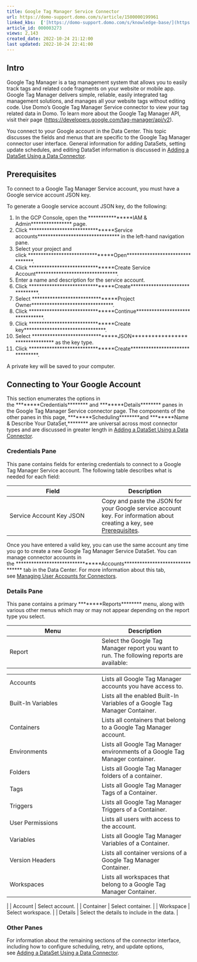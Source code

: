 ```yaml
---
title: Google Tag Manager Service Connector
url: https://domo-support.domo.com/s/article/1500000199961
linked_kbs:  ['[https://domo-support.domo.com/s/knowledge-base/](https://domo-support.domo.com/s/knowledge-base/)', '[https://domo-support.domo.com/s/](https://domo-support.domo.com/s/)', '[https://domo-support.domo.com/s/topic/0TO5w000000ZammGAC](https://domo-support.domo.com/s/topic/0TO5w000000ZammGAC)', '[https://domo-support.domo.com/s/topic/0TO5w000000ZanLGAS](https://domo-support.domo.com/s/topic/0TO5w000000ZanLGAS)', '[https://domo-support.domo.com/s/topic/0TO5w000000ZaoQGAS](https://domo-support.domo.com/s/topic/0TO5w000000ZaoQGAS)', '[https://domo-support.domo.com/s/article/360042926274](https://domo-support.domo.com/s/article/360042926274)', '[https://domo-support.domo.com/s/article/360042926054](https://domo-support.domo.com/s/article/360042926054)', '[https://domo-support.domo.com/s/article/1500000199961](https://domo-support.domo.com/s/article/1500000199961)', '[https://domo-support.domo.com/s/topic/0TO5w000000ZaoQGAS/api-connectors](https://domo-support.domo.com/s/topic/0TO5w000000ZaoQGAS/api-connectors)', '[https://domo-support.domo.com/s/article/360043429933](https://domo-support.domo.com/s/article/360043429933)', '[https://domo-support.domo.com/s/article/360043429953](https://domo-support.domo.com/s/article/360043429953)', '[https://domo-support.domo.com/s/article/360042925494](https://domo-support.domo.com/s/article/360042925494)', '[https://domo-support.domo.com/s/article/360043429913](https://domo-support.domo.com/s/article/360043429913)', '[https://domo-support.domo.com/s/article/4408174643607](https://domo-support.domo.com/s/article/4408174643607)', '[https://domo-support.domo.com/s/login/](https://domo-support.domo.com/s/login/)']
article_id: 000003273
views: 2,143
created_date: 2022-10-24 21:12:00
last updated: 2022-10-24 22:41:00
---
```




Intro
-----


Google Tag Manager is a tag management system that allows you to easily track tags and related code fragments on your website or mobile app. Google Tag Manager delivers simple, reliable, easily integrated tag management solutions, and manages all your website tags without editing code. Use Domo's Google Tag Manager Service connector to view your tag related data in Domo. To learn more about the Google Tag Manager API, visit their page (<https://developers.google.com/tag-manager/api/v2>).


You connect to your Google account in the Data Center. This topic discusses the fields and menus that are specific to the Google Tag Manager connector user interface. General information for adding DataSets, setting update schedules, and editing DataSet information is discussed in [Adding a DataSet Using a Data Connector](/s/article/360042926274).


Prerequisites
-------------


To connect to a Google Tag Manager Service account, you must have a Google service account JSON key.


To generate a Google service account JSON key, do the following:


1. In the GCP Console, open the ****************IAM & Admin**************** page.
2. Click ********************************Service accounts******************************** in the left-hand navigation pane.
3. Select your project and click ********************************Open********************************.
4. Click ********************************Create Service Account********************************.
5. Enter a name and description for the service account.
6. Click ********************************Create********************************.
7. Select ********************************Project Owner********************************.
8. Click ********************************Continue********************************.
9. Click ********************************Create key********************************.
10. Select ********************************JSON******************************** as the key type.
11. Click ********************************Create********************************.


A private key will be saved to your computer.


Connecting to Your Google Account
---------------------------------


This section enumerates the options in the ********Credentials******** and ********Details******** panes in the Google Tag Manager Service connector page. The components of the other panes in this page, ********Scheduling********and ********Name & Describe Your DataSet,******** are universal across most connector types and are discussed in greater length in [Adding a DataSet Using a Data Connector](/s/article/360042926274).


### Credentials Pane


This pane contains fields for entering credentials to connect to a Google Tag Manager Service account. The following table describes what is needed for each field:




| Field | Description |
| --- | --- |
| Service Account Key JSON | Copy and paste the JSON for your Google service account key. For information about creating a key, see [Prerequisites](#h_01ES1RHNQNYHPNDX4DME091F12 "Google Tag Manager Service Connector"). |


Once you have entered a valid key, you can use the same account any time you go to create a new Google Tag Manager Service DataSet. You can manage connector accounts in the ********************************Accounts******************************** tab in the Data Center. For more information about this tab, see [Managing User Accounts for Connectors](/s/article/360042926054 "Managing User Accounts for Connectors").


### Details Pane


This pane contains a primary ********Reports******** menu, along with various other menus which may or may not appear depending on the report type you select.




| Menu | Description |
| --- | --- |
| Report | Select the Google Tag Manager report you want to run. The following reports are available:

|  |  |
| --- | --- |
| Accounts | Lists all Google Tag Manager accounts you have access to. |
| Built-In Variables | Lists all the enabled Built-In Variables of a Google Tag Manager Container. |
| Containers | Lists all containers that belong to a Google Tag Manager account. |
| Environments | Lists all Google Tag Manager environments of a Google Tag Manager container. |
| Folders | Lists all Google Tag Manager folders of a container. |
| Tags | Lists all Google Tag Manager Tags of a Container. |
| Triggers | Lists all Google Tag Manager Triggers of a Container. |
| User Permissions | Lists all users with access to the account. |
| Variables | Lists all Google Tag Manager Variables of a Container. |
| Version Headers | Lists all container versions of a Google Tag Manager Container. |
| Workspaces | Lists all workspaces that belong to a Google Tag Manager Container. |

 |
| Account | Select account. |
| Container | Select container. |
| Workspace | Select workspace. |
| Details | Select the details to include in the data. |


### Other Panes


For information about the remaining sections of the connector interface, including how to configure scheduling, retry, and update options, see [Adding a DataSet Using a Data Connector](/s/article/360042926274).

